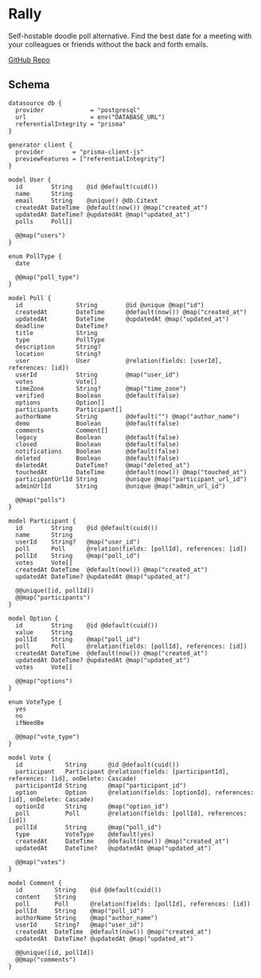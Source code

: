 # Rally

Self-hostable doodle poll alternative. Find the best date for a meeting with your colleagues or friends without the back and forth emails.

[GitHub Repo](https://github.com/lukevella/rallly)

## Schema

```prisma
datasource db {
  provider             = "postgresql"
  url                  = env("DATABASE_URL")
  referentialIntegrity = "prisma"
}

generator client {
  provider        = "prisma-client-js"
  previewFeatures = ["referentialIntegrity"]
}

model User {
  id        String    @id @default(cuid())
  name      String
  email     String    @unique() @db.Citext
  createdAt DateTime  @default(now()) @map("created_at")
  updatedAt DateTime? @updatedAt @map("updated_at")
  polls     Poll[]

  @@map("users")
}

enum PollType {
  date

  @@map("poll_type")
}

model Poll {
  id               String        @id @unique @map("id")
  createdAt        DateTime      @default(now()) @map("created_at")
  updatedAt        DateTime      @updatedAt @map("updated_at")
  deadline         DateTime?
  title            String
  type             PollType
  description      String?
  location         String?
  user             User          @relation(fields: [userId], references: [id])
  userId           String        @map("user_id")
  votes            Vote[]
  timeZone         String?       @map("time_zone")
  verified         Boolean       @default(false)
  options          Option[]
  participants     Participant[]
  authorName       String        @default("") @map("author_name")
  demo             Boolean       @default(false)
  comments         Comment[]
  legacy           Boolean       @default(false)
  closed           Boolean       @default(false)
  notifications    Boolean       @default(false)
  deleted          Boolean       @default(false)
  deletedAt        DateTime?     @map("deleted_at")
  touchedAt        DateTime      @default(now()) @map("touched_at")
  participantUrlId String        @unique @map("participant_url_id")
  adminUrlId       String        @unique @map("admin_url_id")

  @@map("polls")
}

model Participant {
  id        String    @id @default(cuid())
  name      String
  userId    String?   @map("user_id")
  poll      Poll      @relation(fields: [pollId], references: [id])
  pollId    String    @map("poll_id")
  votes     Vote[]
  createdAt DateTime  @default(now()) @map("created_at")
  updatedAt DateTime? @updatedAt @map("updated_at")

  @@unique([id, pollId])
  @@map("participants")
}

model Option {
  id        String    @id @default(cuid())
  value     String
  pollId    String    @map("poll_id")
  poll      Poll      @relation(fields: [pollId], references: [id])
  createdAt DateTime  @default(now()) @map("created_at")
  updatedAt DateTime? @updatedAt @map("updated_at")
  votes     Vote[]

  @@map("options")
}

enum VoteType {
  yes
  no
  ifNeedBe

  @@map("vote_type")
}

model Vote {
  id            String      @id @default(cuid())
  participant   Participant @relation(fields: [participantId], references: [id], onDelete: Cascade)
  participantId String      @map("participant_id")
  option        Option      @relation(fields: [optionId], references: [id], onDelete: Cascade)
  optionId      String      @map("option_id")
  poll          Poll        @relation(fields: [pollId], references: [id])
  pollId        String      @map("poll_id")
  type          VoteType    @default(yes)
  createdAt     DateTime    @default(now()) @map("created_at")
  updatedAt     DateTime?   @updatedAt @map("updated_at")

  @@map("votes")
}

model Comment {
  id         String    @id @default(cuid())
  content    String
  poll       Poll      @relation(fields: [pollId], references: [id])
  pollId     String    @map("poll_id")
  authorName String    @map("author_name")
  userId     String?   @map("user_id")
  createdAt  DateTime  @default(now()) @map("created_at")
  updatedAt  DateTime? @updatedAt @map("updated_at")

  @@unique([id, pollId])
  @@map("comments")
}
```
